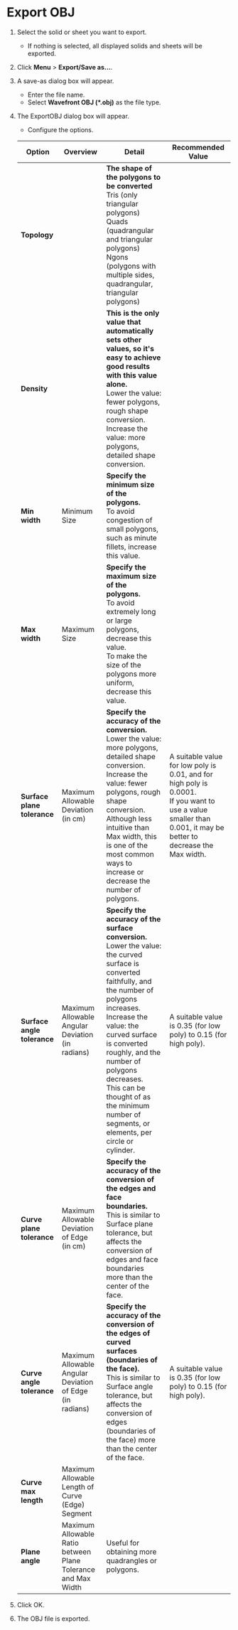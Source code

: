 # Export OBJ

1. Select the solid or sheet you want to export.
   - If nothing is selected, all displayed solids and sheets will be exported.
2. Click **Menu** > **Export/Save as...**.
3. A save-as dialog box will appear.
   - Enter the file name.
   - Select **Wavefront OBJ (*.obj)** as the file type.
4. The ExportOBJ dialog box will appear.
   - Configure the options.

   | Option | Overview | Detail | Recommended Value |
   | ------- | ------- |------- |------- |
   | **Topology** |  | **The shape of the polygons to be converted** <br /> Tris (only triangular polygons) <br /> Quads (quadrangular and triangular polygons) <br /> Ngons (polygons with multiple sides, quadrangular, triangular polygons)||
   |**Density** |  | **This is the only value that automatically sets other values, so it's easy to achieve good results with this value alone.** <br /> Lower the value: fewer polygons, rough shape conversion.<br /> Increase the value: more polygons, detailed shape conversion.||
   |**Min width** | Minimum Size | **Specify the minimum size of the polygons.** <br /> To avoid congestion of small polygons, such as minute fillets, increase this value. |
   |**Max width** | Maximum Size | **Specify the maximum size of the polygons.** <br /> To avoid extremely long or large polygons, decrease this value. <br /> To make the size of the polygons more uniform, decrease this value. |
   |**Surface plane tolerance** | Maximum Allowable Deviation <br /> (in cm) | **Specify the accuracy of the conversion.** <br /> Lower the value: more polygons, detailed shape conversion.<br /> Increase the value: fewer polygons, rough shape conversion. <br /> Although less intuitive than Max width, this is one of the most common ways to increase or decrease the number of polygons. | A suitable value for low poly is 0.01, and for high poly is 0.0001. <br /> If you want to use a value smaller than 0.001, it may be better to decrease the Max width. |
   |**Surface angle tolerance** | Maximum Allowable Angular Deviation <br /> (in radians) | **Specify the accuracy of the surface conversion.** <br /> Lower the value: the curved surface is converted faithfully, and the number of polygons increases.<br /> Increase the value: the curved surface is converted roughly, and the number of polygons decreases.<br /> This can be thought of as the minimum number of segments, or elements, per circle or cylinder. | A suitable value is 0.35 (for low poly) to 0.15 (for high poly). |
   |**Curve plane tolerance** | Maximum Allowable Deviation of Edge <br /> (in cm) | **Specify the accuracy of the conversion of the edges and face boundaries.** <br /> This is similar to Surface plane tolerance, but affects the conversion of edges and face boundaries more than the center of the face. ||
   |**Curve angle tolerance** | Maximum Allowable Angular Deviation of Edge <br /> (in radians) | **Specify the accuracy of the conversion of the edges of curved surfaces (boundaries of the face).** <br /> This is similar to Surface angle tolerance, but affects the conversion of edges (boundaries of the face) more than the center of the face. | A suitable value is 0.35 (for low poly) to 0.15 (for high poly). |
   |**Curve max length** | Maximum Allowable Length of Curve (Edge) Segment |         |
   |**Plane angle** | Maximum Allowable Ratio between Plane Tolerance and Max Width | Useful for obtaining more quadrangles or polygons. |
1. Click OK.
2. The OBJ file is exported.





